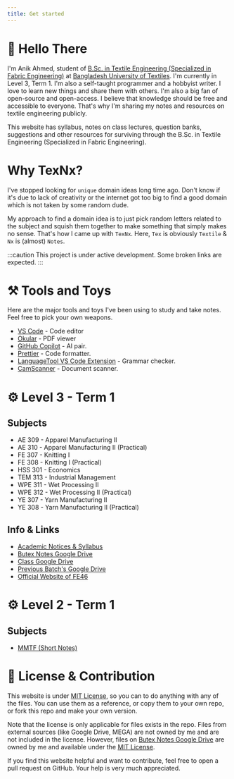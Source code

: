 ```yaml
---
title: Get started
---
```


# 👋 Hello There

I'm Anik Ahmed, student of [B.Sc. in Textile Engineering (Specialized in Fabric Engineering)](https://www.butex.edu.bd/) at [Bangladesh University of Textiles](https://www.butex.edu.bd/). I'm currently in Level 3, Term 1. I'm also a self-taught programmer and a hobbyist writer. I love to learn new things and share them with others. I'm also a big fan of open-source and open-access. I believe that knowledge should be free and accessible to everyone. That's why I'm sharing my notes and resources on textile engineering publicly.

This website has syllabus, notes on class lectures, question banks, suggestions and other resources for surviving through the B.Sc. in Textile Engineering (Specialized in Fabric Engineering).

# Why TexNx?

I've stopped looking for `unique` domain ideas long time ago. Don't know if it's due to lack of creativity or the internet got too big to find a good domain which is not taken by some random dude.

My approach to find a domain idea is to just pick random letters related to the subject and squish them together to make something that simply makes no sense. That's how I came up with `TexNx`. Here, `Tex` is obviously `Textile` & `Nx` is (almost) `Notes`.

:::caution
This project is under active development. Some broken links are expected.
:::

# ⚒️ Tools and Toys

Here are the major tools and toys I've been using to study and take notes. Feel free to pick your own weapons.

- [VS Code](https://code.visualstudio.com/) - Code editor
- [Okular](https://okular.kde.org/) - PDF viewer
- [GitHub Copilot](https://copilot.github.com/) - AI pair.
- [Prettier](https://prettier.io/) - Code formatter.
- [LanguageTool VS Code Extension](https://marketplace.visualstudio.com/items?itemName=adamvoss.vscode-languagetool) - Grammar checker.
- [CamScanner](https://www.camscanner.com/) - Document scanner.

# ⚙️ Level 3 - Term 1

## Subjects

- AE 309 - Apparel Manufacturing II
- AE 310 - Apparel Manufacturing II (Practical)
- FE 307 - Knitting I
- FE 308 - Knitting I (Practical)
- HSS 301 - Economics
- TEM 313 - Industrial Management
- WPE 311 - Wet Processing II
- WPE 312 - Wet Processing II (Practical)
- YE 307 - Yarn Manufacturing II
- YE 308 - Yarn Manufacturing II (Practical)

## Info & Links

- [Academic Notices & Syllabus](L3-T1/00-Notices-Syllabus/)
- [Butex Notes Google Drive](https://drive.google.com/drive/folders/1Mr2-gktGp8hiQmyhSt8weJ7vT4zHK9Dx?usp=drive_link)
- [Class Google Drive](https://drive.google.com/drive/folders/1l08nOLC8tLEa-wwS3IXGNKroTRJLZO2B?usp=sharing)
- [Previous Batch's Google Drive](https://drive.google.com/drive/folders/1mu8c6Xm-6P4RLc1lHojQWoGYCTWd4vGT)
- [Official Website of FE46](https://fabricengineering.netlify.app/)

# ⚙️ Level 2 - Term 1

## Subjects

- [MMTF (Short Notes)](https://drive.google.com/file/d/1URRntyVv8v8m4LlnkPrrsx-PgjTneofv/view?usp=drive_link)

# 💚 License & Contribution

This website is under [MIT License](LICENSE), so you can to do anything with any of the files. You can use them as a reference, or copy them to your own repo, or fork this repo and make your own version.

Note that the license is only applicable for files exists in the repo. Files from external sources (like Google Drive, MEGA) are not owned by me and are not included in the license. However, files on [Butex Notes Google Drive](https://drive.google.com/drive/folders/1Mr2-gktGp8hiQmyhSt8weJ7vT4zHK9Dx?usp=drive_link) are owned by me and available under the [MIT License](LICENSE).

If you find this website helpful and want to contribute, feel free to open a pull request on GitHub. Your help is very much appreciated.
